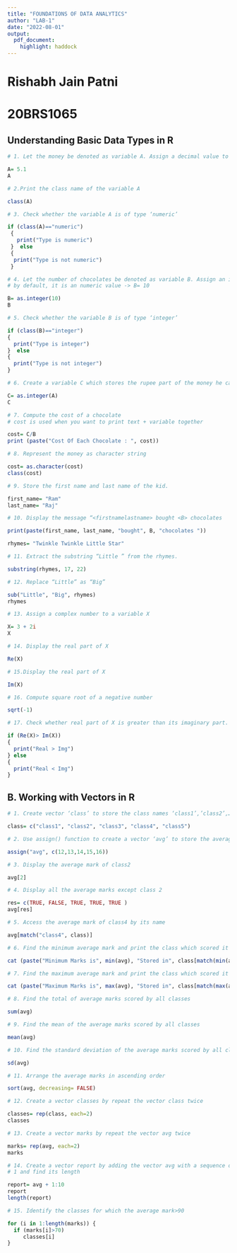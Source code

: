 ```yaml
---
title: "FOUNDATIONS OF DATA ANALYTICS"
author: "LAB-1"
date: "2022-08-01"
output: 
  pdf_document: 
    highlight: haddock
---
```

# Rishabh Jain Patni
# 20BRS1065


## Understanding Basic Data Types in R

```r
# 1. Let the money be denoted as variable A. Assign a decimal value to it and display it.

A= 5.1
A
```
```r
# 2.Print the class name of the variable A

class(A)
```


```r
# 3. Check whether the variable A is of type ‘numeric’

if (class(A)=="numeric")
 {
   print("Type is numeric")
 }  else 
 {
  print("Type is not numeric")
 }
```


```r
# 4. Let the number of chocolates be denoted as variable B. Assign an integer value to it and display it.
# by default, it is an numeric value -> B= 10

B= as.integer(10)
B

```


```r
# 5. Check whether the variable B is of type ‘integer’

if (class(B)=="integer")
{
  print("Type is integer")
}  else 
{
  print("Type is not integer")
}

```

```r
# 6. Create a variable C which stores the rupee part of the money he carried

C= as.integer(A)
C

```

```r
# 7. Compute the cost of a chocolate
# cost is used when you want to print text + variable together

cost= C/B
print (paste("Cost Of Each Chocolate : ", cost))

```

```r
# 8. Represent the money as character string

cost= as.character(cost)
class(cost)

```

```r
# 9. Store the first name and last name of the kid.

first_name= "Ram"
last_name= "Raj"


```

```r
# 10. Display the message “<firstnamelastname> bought <B> chocolates

print(paste(first_name, last_name, "bought", B, "chocolates "))

rhymes= "Twinkle Twinkle Little Star"


```
```r
# 11. Extract the substring “Little ” from the rhymes.

substring(rhymes, 17, 22)

```
```r
# 12. Replace “Little” as “Big”

sub("Little", "Big", rhymes)
rhymes


```

```r
# 13. Assign a complex number to a variable X

X= 3 + 2i
X

# 14. Display the real part of X

Re(X)

# 15.Display the real part of X

Im(X)

# 16. Compute square root of a negative number

sqrt(-1)

# 17. Check whether real part of X is greater than its imaginary part.

if (Re(X)> Im(X))
{
  print("Real > Img")
} else
{
  print("Real < Img")
}

```

## B. Working with Vectors in R

```r
# 1. Create vector ‘class’ to store the class names ‘class1’,’class2’,…,’class5’ 

class= c("class1", "class2", "class3", "class4", "class5")

# 2. Use assign() function to create a vector ‘avg’ to store the average marks.

assign("avg", c(12,13,14,15,16))

# 3. Display the average mark of class2

avg[2]

# 4. Display all the average marks except class 2

res= c(TRUE, FALSE, TRUE, TRUE, TRUE )
avg[res]

# 5. Access the average mark of class4 by its name

avg[match("class4", class)]

# 6. Find the minimum average mark and print the class which scored it

cat (paste("Minimum Marks is", min(avg), "Stored in", class[match(min(avg), avg)]))

# 7. Find the maximum average mark and print the class which scored it

cat (paste("Maximum Marks is", max(avg), "Stored in", class[match(max(avg), avg)]))

# 8. Find the total of average marks scored by all classes

sum(avg)

# 9. Find the mean of the average marks scored by all classes

mean(avg)

# 10. Find the standard deviation of the average marks scored by all classes

sd(avg)

# 11. Arrange the average marks in ascending order

sort(avg, decreasing= FALSE)

# 12. Create a vector classes by repeat the vector class twice

classes= rep(class, each=2)
classes 

# 13. Create a vector marks by repeat the vector avg twice

marks= rep(avg, each=2)
marks

# 14. Create a vector report by adding the vector avg with a sequence of 10 to
# 1 and find its length

report= avg + 1:10 
report
length(report)

# 15. Identify the classes for which the average mark>90

for (i in 1:length(marks)) {
  if (marks[i]>70)
     classes[i]
}
```

